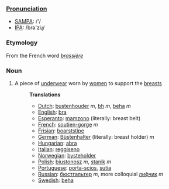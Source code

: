 ===[[Pronunciation]]===
*[[w:SAMPA|SAMPA]]: /'/
*[[w:IPA|IPA]]: /brə'ziɻ/

===Etymology===
From the French word ''[[brassière]]''
===Noun===
#A piece of [[underwear]] worn by [[women]] to support the [[breasts]]
#:'''Translations'''
#:*[[Dutch]]: [[bustenhouder]] ''m'', [[bh]] ''m'', [[beha]] ''m''
#:*[[English]]: [[bra]]
#:*[[Esperanto]]: [[mamzono]] (literally: breast belt)
#:*[[French]]: [[soutien-gorge]] ''m''
#:*[[Frisian]]: [[boarststipe]]
#:*[[German]]: [[Büstenhalter]] (literally: breast holder) ''m''
#:*[[Hungarian]]: [[abra]]
#:*[[Italian]]: [[reggiseno]]
#:*[[Norwegian]]: [[bysteholder]]
#:*[[Polish]]: [[biustonosz]] ''m'', [[stanik]] ''m''
#:*[[Portuguese]]: [[porta-scios]], [[sutia]]
#:*[[Russian]]: [[бюстгальтер]] ''m'', more colloquial [[лифчик]] ''m''
#:*[[Swedish]]: [[beha]]